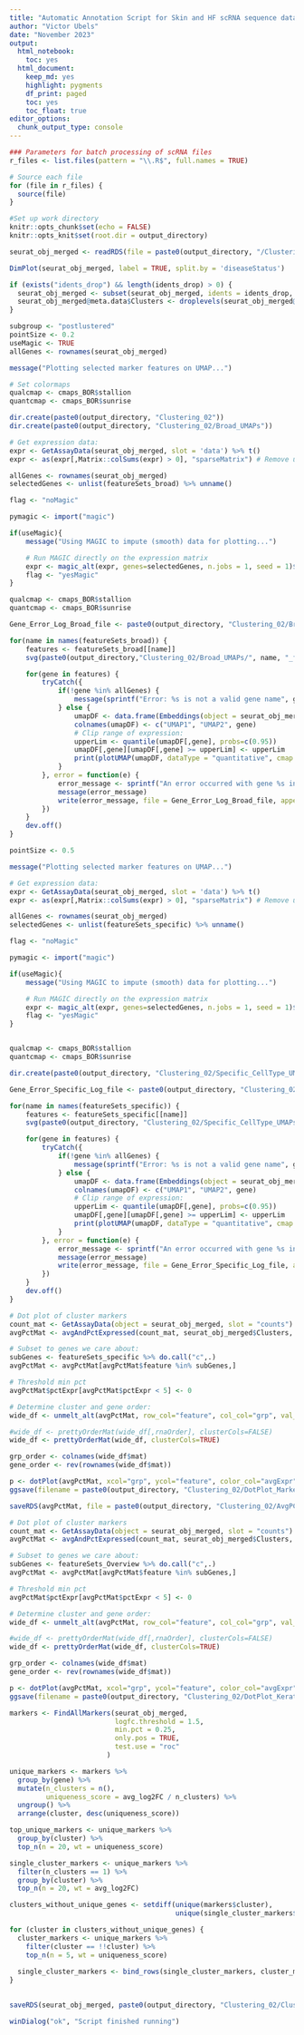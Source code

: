 ```yaml
---
title: "Automatic Annotation Script for Skin and HF scRNA sequence data 02"
author: "Victor Ubels"
date: "November 2023"
output:
  html_notebook: 
    toc: yes
  html_document:
    keep_md: yes
    highlight: pygments
    df_print: paged
    toc: yes
    toc_float: true
editor_options: 
  chunk_output_type: console
---
```


```r
### Parameters for batch processing of scRNA files
r_files <- list.files(pattern = "\\.R$", full.names = TRUE)

# Source each file
for (file in r_files) {
  source(file)
}

#Set up work directory
knitr::opts_chunk$set(echo = FALSE)
knitr::opts_knit$set(root.dir = output_directory)
```

```r
seurat_obj_merged <- readRDS(file = paste0(output_directory, "/Clustering_01/Cluster_01_Seurat_Object.rds"))

DimPlot(seurat_obj_merged, label = TRUE, split.by = 'diseaseStatus')

if (exists("idents_drop") && length(idents_drop) > 0) {
  seurat_obj_merged <- subset(seurat_obj_merged, idents = idents_drop, invert = TRUE)
  seurat_obj_merged@meta.data$Clusters <- droplevels(seurat_obj_merged@meta.data$Clusters)
}
```

```r
subgroup <- "postlustered"
pointSize <- 0.2
useMagic <- TRUE
allGenes <- rownames(seurat_obj_merged)

message("Plotting selected marker features on UMAP...")

# Set colormaps
qualcmap <- cmaps_BOR$stallion
quantcmap <- cmaps_BOR$sunrise

dir.create(paste0(output_directory, "Clustering_02"))
dir.create(paste0(output_directory, "Clustering_02/Broad_UMAPs"))

# Get expression data:
expr <- GetAssayData(seurat_obj_merged, slot = 'data') %>% t()
expr <- as(expr[,Matrix::colSums(expr) > 0], "sparseMatrix") # Remove unexpressed genes

allGenes <- rownames(seurat_obj_merged)
selectedGenes <- unlist(featureSets_broad) %>% unname()

flag <- "noMagic"

pymagic <- import("magic")

if(useMagic){
    message("Using MAGIC to impute (smooth) data for plotting...")

    # Run MAGIC directly on the expression matrix
    expr <- magic_alt(expr, genes=selectedGenes, n.jobs = 1, seed = 1)$result
    flag <- "yesMagic"
}

qualcmap <- cmaps_BOR$stallion
quantcmap <- cmaps_BOR$sunrise

Gene_Error_Log_Broad_file <- paste0(output_directory, "Clustering_02/Broad_UMAPs/Gene_Error_logging.txt")

for(name in names(featureSets_broad)) {
    features <- featureSets_broad[[name]]
    svg(paste0(output_directory,"Clustering_02/Broad_UMAPs/", name, "_features_UMAP.svg"))

    for(gene in features) {
        tryCatch({
            if(!gene %in% allGenes) {
                message(sprintf("Error: %s is not a valid gene name", gene))
            } else {
                umapDF <- data.frame(Embeddings(object = seurat_obj_merged, reduction = "umap"), expr[,gene]) 
                colnames(umapDF) <- c("UMAP1", "UMAP2", gene)
                # Clip range of expression:
                upperLim <- quantile(umapDF[,gene], probs=c(0.95))
                umapDF[,gene][umapDF[,gene] >= upperLim] <- upperLim
                print(plotUMAP(umapDF, dataType = "quantitative", cmap = quantcmap, covarLabel = gene, point_size=pointSize))
            }
        }, error = function(e) {
            error_message <- sprintf("An error occurred with gene %s in feature set %s. Continuing with next gene.", gene, name)
            message(error_message)
            write(error_message, file = Gene_Error_Log_Broad_file, append = TRUE)
        })
    }
    dev.off()
}

```

```r
pointSize <- 0.5

message("Plotting selected marker features on UMAP...")

# Get expression data:
expr <- GetAssayData(seurat_obj_merged, slot = 'data') %>% t()
expr <- as(expr[,Matrix::colSums(expr) > 0], "sparseMatrix") # Remove unexpressed genes

allGenes <- rownames(seurat_obj_merged)
selectedGenes <- unlist(featureSets_specific) %>% unname()

flag <- "noMagic"

pymagic <- import("magic")

if(useMagic){
    message("Using MAGIC to impute (smooth) data for plotting...")

    # Run MAGIC directly on the expression matrix
    expr <- magic_alt(expr, genes=selectedGenes, n.jobs = 1, seed = 1)$result
    flag <- "yesMagic"
}


qualcmap <- cmaps_BOR$stallion
quantcmap <- cmaps_BOR$sunrise

dir.create(paste0(output_directory, "Clustering_02/Specific_CellType_UMAPs"))

Gene_Error_Specific_Log_file <- paste0(output_directory, "Clustering_02/Specific_CellType_UMAPs/Gene_Error_logging.txt")

for(name in names(featureSets_specific)) {
    features <- featureSets_specific[[name]]
    svg(paste0(output_directory, "Clustering_02/Specific_CellType_UMAPs/", name, "_features_UMAP.svg"))

    for(gene in features) {
        tryCatch({
            if(!gene %in% allGenes) {
                message(sprintf("Error: %s is not a valid gene name", gene))
            } else {
                umapDF <- data.frame(Embeddings(object = seurat_obj_merged, reduction = "umap"), expr[,gene]) 
                colnames(umapDF) <- c("UMAP1", "UMAP2", gene)
                # Clip range of expression:
                upperLim <- quantile(umapDF[,gene], probs=c(0.95))
                umapDF[,gene][umapDF[,gene] >= upperLim] <- upperLim
                print(plotUMAP(umapDF, dataType = "quantitative", cmap = quantcmap, covarLabel = gene, point_size=pointSize))
            }
        }, error = function(e) {
            error_message <- sprintf("An error occurred with gene %s in feature set %s. Continuing with next gene.", gene, name)
            message(error_message)
            write(error_message, file = Gene_Error_Specific_Log_file, append = TRUE)
        })
    }
    dev.off()
}

# Dot plot of cluster markers
count_mat <- GetAssayData(object = seurat_obj_merged, slot = "counts")
avgPctMat <- avgAndPctExpressed(count_mat, seurat_obj_merged$Clusters, feature_normalize=TRUE, min_pct=5)

# Subset to genes we care about:
subGenes <- featureSets_specific %>% do.call("c",.)
avgPctMat <- avgPctMat[avgPctMat$feature %in% subGenes,]

# Threshold min pct
avgPctMat$pctExpr[avgPctMat$pctExpr < 5] <- 0

# Determine cluster and gene order:
wide_df <- unmelt_alt(avgPctMat, row_col="feature", col_col="grp", val_col="avgExpr")

#wide_df <- prettyOrderMat(wide_df[,rnaOrder], clusterCols=FALSE)
wide_df <- prettyOrderMat(wide_df, clusterCols=TRUE)

grp_order <- colnames(wide_df$mat)
gene_order <- rev(rownames(wide_df$mat))

p <- dotPlot(avgPctMat, xcol="grp", ycol="feature", color_col="avgExpr", size_col="pctExpr", xorder=grp_order, yorder=gene_order, cmap=cmaps_BOR$sunrise)
ggsave(filename = paste0(output_directory, "Clustering_02/DotPlot_Markers.pdf"), plot = p, width = 15, height = 10, dpi = 1200)

saveRDS(avgPctMat, file = paste0(output_directory, "Clustering_02/AvgPCtMat.rds"))

```

```r
# Dot plot of cluster markers
count_mat <- GetAssayData(object = seurat_obj_merged, slot = "counts")
avgPctMat <- avgAndPctExpressed(count_mat, seurat_obj_merged$Clusters, feature_normalize=TRUE, min_pct=5)

# Subset to genes we care about:
subGenes <- featureSets_Overview %>% do.call("c",.)
avgPctMat <- avgPctMat[avgPctMat$feature %in% subGenes,]

# Threshold min pct
avgPctMat$pctExpr[avgPctMat$pctExpr < 5] <- 0

# Determine cluster and gene order:
wide_df <- unmelt_alt(avgPctMat, row_col="feature", col_col="grp", val_col="avgExpr")

#wide_df <- prettyOrderMat(wide_df[,rnaOrder], clusterCols=FALSE)
wide_df <- prettyOrderMat(wide_df, clusterCols=TRUE)

grp_order <- colnames(wide_df$mat)
gene_order <- rev(rownames(wide_df$mat))

p <- dotPlot(avgPctMat, xcol="grp", ycol="feature", color_col="avgExpr", size_col="pctExpr", xorder=grp_order, yorder=gene_order, cmap=cmaps_BOR$sunrise)
ggsave(filename = paste0(output_directory, "Clustering_02/DotPlot_Keratin_Markers.svg"), plot = p, width = 15, height = 10, dpi = 1200)
```

```r
markers <- FindAllMarkers(seurat_obj_merged,
                          logfc.threshold = 1.5,
                          min.pct = 0.25,
                          only.pos = TRUE,
                          test.use = "roc"
                        )

unique_markers <- markers %>%
  group_by(gene) %>%
  mutate(n_clusters = n(),
         uniqueness_score = avg_log2FC / n_clusters) %>%
  ungroup() %>%
  arrange(cluster, desc(uniqueness_score))

top_unique_markers <- unique_markers %>%
  group_by(cluster) %>%
  top_n(n = 20, wt = uniqueness_score)

single_cluster_markers <- unique_markers %>%
  filter(n_clusters == 1) %>%
  group_by(cluster) %>%
  top_n(n = 20, wt = avg_log2FC)

clusters_without_unique_genes <- setdiff(unique(markers$cluster), 
                                         unique(single_cluster_markers$cluster))

for (cluster in clusters_without_unique_genes) {
  cluster_markers <- unique_markers %>%
    filter(cluster == !!cluster) %>%
    top_n(n = 5, wt = uniqueness_score)
  
  single_cluster_markers <- bind_rows(single_cluster_markers, cluster_markers)
}

                       
saveRDS(seurat_obj_merged, paste0(output_directory, "Clustering_02/Cluster_02_Seurat_Object.rds"))

winDialog("ok", "Script finished running")
```
